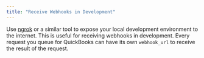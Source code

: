 ```yaml
---
title: "Receive Webhooks in Development"
---
```



Use [ngrok](https://ngrok.com) or a similar tool to expose your local development environment to the internet. This is useful for receiving webhooks in development. Every request you queue for QuickBooks can have its own `webhook_url` to receive the result of the request.
